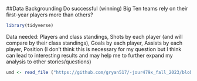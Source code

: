 ##Data Backgrounding 
Do successful (winning) Big Ten teams rely on their first-year players more than others? 

```r
library(tidyverse)
```
Data needed: Players and class standings, Shots by each player (and will compare by their class standings), Goals by each player, Assists by each player, Position (I don't think this is necessary for my question but I think can lead to interesting results and may help me to further expand my analysis to other stories/questions)

```r
umd <- read_file ("https://github.com/gryan517/-jour479x_fall_2023/blob/main/data/2022%20Women's%20Soccer%20Roster%20-%20University%20of%20Maryland%20Athletics.pdf")
```

